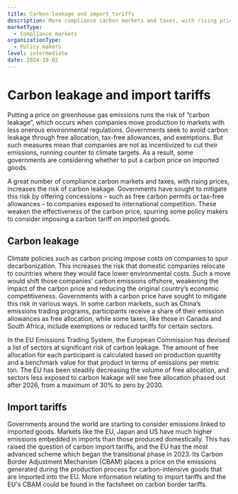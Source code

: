 ```yaml
---
title: Carbon leakage and import tariffs
description: More compliance carbon markets and taxes, with rising prices, raises the risk of carbon leakage. Concessions weaken the effectiveness of the carbon price, spurring some policy makers to consider imposing a carbon tariff on imported goods.
marketType:
  - Compliance markets
organizationType:
  - Policy makers
level: intermediate
date: 2024-10-02
---
```


# Carbon leakage and import tariffs

Putting a price on greenhouse gas emissions runs the risk of “carbon leakage”, which occurs when companies move production to markets with less onerous environmental regulations. Governments seek to avoid carbon leakage through free allocation, tax-free allowances, and exemptions. But such measures mean that companies are not as incentivized to cut their emissions, running counter to climate targets. As a result, some governments are considering whether to put a carbon price on imported goods.

<KeyMessage>
  A great number of compliance carbon markets and taxes, with rising prices, increases the risk of carbon leakage. Governments have sought to mitigate this risk by offering concessions – such as free carbon permits or tax-free allowances – to companies exposed to international competition. These weaken the effectiveness of the carbon price, spurring some policy makers to consider imposing a carbon tariff on imported goods. 
</KeyMessage>

## Carbon leakage

Climate policies such as carbon pricing impose costs on companies to spur decarbonization. This increases the risk that domestic companies relocate to countries where they would face lower environmental costs. Such a move would shift those companies’ carbon emissions offshore, weakening the impact of the carbon price and reducing the original country’s economic competitiveness. Governments with a carbon price have sought to mitigate this risk in various ways. In some carbon markets, such as China’s emissions trading programs, participants receive a share of their emission allowances as free allocation, while some taxes, like those in Canada and South Africa, include exemptions or reduced tariffs for certain sectors.

In the EU Emissions Trading System, the European Commission has devised a list of sectors at significant risk of carbon leakage. The amount of free allocation for each participant is calculated based on production quantity and a benchmark value for that product in terms of emissions per metric ton. The EU has been steadily decreasing the volume of free allocation, and sectors less exposed to carbon leakage will see free allocation phased out after 2026, from a maximum of 30% to zero by 2030.

## Import tariffs

Governments around the world are starting to consider emissions linked to imported goods. Markets like the EU, Japan and US have much higher emissions embedded in imports than those produced domestically. This has raised the question of carbon import tariffs, and the EU has the most advanced scheme which began the transitional phase in 2023. Its Carbon Border Adjustment Mechanism (CBAM) places a price on the emissions generated during the production process for carbon-intensive goods that are imported into the EU. More information relating to import tariffs and the EU's CBAM could be found in the factsheet on carbon border tariffs.
